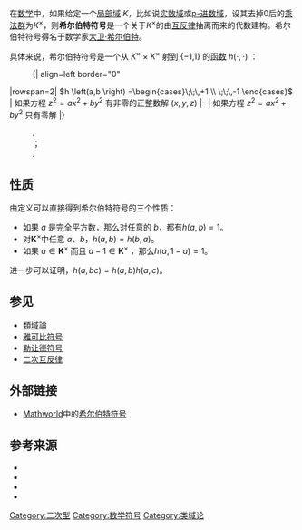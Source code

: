 在[[数学|数学]]中，如果给定一个[[局部域|局部域]] <math>K</math>，比如说[[实数|实数域]]或[[p-进数|p-进数域]]，设其去掉0后的[[乘法群|乘法群]]为''K''<sup>×</sup>，则'''希尔伯特符号'''是一个关于''K''<sup>×</sup>的由[[互反律|互反律]]抽离而来的代数建构。希尔伯特符号得名于数学家[[大卫·希尔伯特|大卫·希尔伯特]]。

具体来说，希尔伯特符号是一个从 ''K''<sup>×</sup> × ''K''<sup>×</sup> 射到 {−1,1} 的[[函数|函数]] <math>h(\cdot , \cdot)</math> ：

:{| align=left border="0"
|rowspan=2| <math>h \left(a,b \right) =\begin{cases}\;\;\,+1 \\ \;\;\,-1 \end{cases}</math>
| 如果方程 <math>z^2=ax^2+by^2</math> 有非零的正整数解 <math>(x,y,z)</math>
|-
| 如果方程 <math>z^2=ax^2+by^2</math> 只有零解
|}
:.
:；
:.



==性质==
由定义可以直接得到希尔伯特符号的三个性质：
*如果 <math>a</math> 是[[完全平方数|完全平方数]]，那么对任意的 <math>b</math>，都有<math>h(a , b)=1</math>。
*对<math>\mathbf{K}^{\times}</math>中任意 <math>a</math>、<math>b</math>，<math>h(a , b)=h(b , a)</math>。
*如果 <math>a \in \mathbf{K}^{\times} </math> 而且 <math>a-1 \in \mathbf{K}^{\times} </math> ，那么<math>h(a , 1-a)=1</math>。
进一步可以证明，<math>h(a , bc)=h(a,b)h(a,c)</math>。

==参见==
*[[類域論|類域論]]
*[[雅可比符号|雅可比符号]]
*[[勒让德符号|勒让德符号]]
*[[二次互反律|二次互反律]]

==外部链接==
*[[Mathworld|Mathworld]]中的[http://mathworld.wolfram.com/HilbertSymbol.html 希尔伯特符号] {{Wayback|url=http://mathworld.wolfram.com/HilbertSymbol.html |date=20200318170909 }}

==参考来源==
*{{cite book | author = Z. I. Borevich, I. R. Shafarevich | title = Number theory | publisher = Academic Press | year = 1966 | id=ISBN 0-12-117851-X }}
* {{Citation | last1=Milnor | first1=John Willard | author1-link=約翰·米爾諾 | title=Introduction to algebraic ''K''-theory | publisher=[[Princeton_University_Press|Princeton University Press]] | series=Annals of Mathematics Studies | id={{MathSciNet | id = 0349811}} | year=1971 | volume=72}}
* {{Citation | last1=Vostokov | first1=S. V. | last2=Fesenko | first2=I. B. | title=Local fields and their extensions | url=http://www.maths.nott.ac.uk/personal/ibf/book/book.html | publisher=[[American_Mathematical_Society|American Mathematical Society]] | location=Providence, R.I. | isbn=978-0-8218-3259-2 | year=2002 | accessdate=2008-09-01 | archive-date=2012-07-17 | archive-url=https://web.archive.org/web/20120717060948/http://www.maths.nott.ac.uk/personal/ibf/book/book.html | dead-url=no }}
* {{Citation | last1=Serre | first1=Jean-Pierre | author1-link=Jean-Pierre Serre | title=A Course in Arithmetic | publisher=[[Springer-Verlag|Springer-Verlag]] | location=Berlin, New York | series=Graduate Texts in Mathematics | isbn=978-3-540-90040-5 | year=1996 | volume=7}}


[[Category:二次型|Category:二次型]]
[[Category:数学符号|Category:数学符号]]
[[Category:类域论|Category:类域论]]